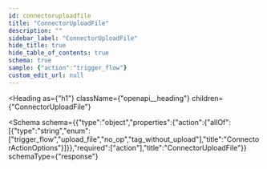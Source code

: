 ```yaml
---
id: connectoruploadfile
title: "ConnectorUploadFile"
description: ""
sidebar_label: "ConnectorUploadFile"
hide_title: true
hide_table_of_contents: true
schema: true
sample: {"action":"trigger_flow"}
custom_edit_url: null
---
```



<Heading
  as={"h1"}
  className={"openapi__heading"}
  children={"ConnectorUploadFile"}
>
</Heading>





<Schema
  schema={{"type":"object","properties":{"action":{"allOf":[{"type":"string","enum":["trigger_flow","upload_file","no_op","tag_without_upload"],"title":"ConnectorActionOptions"}]}},"required":["action"],"title":"ConnectorUploadFile"}}
  schemaType={"response"}
>
  
</Schema>
            